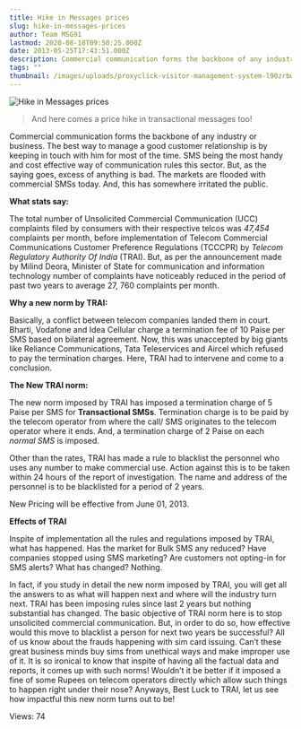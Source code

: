 ```yaml
---
title: Hike in Messages prices
slug: hike-in-messages-prices
author: Team MSG91
lastmod: 2020-08-18T09:50:25.000Z
date: 2013-05-25T17:43:51.000Z
description: Commercial communication forms the backbone of any industry or business. The best way to manage a good customer relationship is by keeping in touch with him for most of the time. SMS being the most handy and cost effective way of communication rules this sector. But, as the saying goes, excess of anything is bad. The markets are flooded with commercial SMSs today. And, this has somewhere irritated the public.
tags: ""
thumbnail: /images/uploads/proxyclick-visitor-management-system-l90zrbwvcoe-unsplash.jpg
---
```


![Hike in Messages prices](https://images-msg91.s3.ap-south-1.amazonaws.com/content/images/wordpress/2013/05/Hike-in-transactional-sms-prices.jpg)



> And here comes a price hike in transactional messages too!
> 
> 


Commercial communication forms the backbone of any industry or business. The best way to manage a good customer relationship is by keeping in touch with him for most of the time. SMS being the most handy and cost effective way of communication rules this sector. But, as the saying goes, excess of anything is bad. The markets are flooded with commercial SMSs today. And, this has somewhere irritated the public.


**What stats say:**


The total number of Unsolicited Commercial Communication (UCC) complaints filed by consumers with their respective telcos was *47,454* complaints per month, before implementation of Telecom Commercial Communications Customer Preference Regulations (TCCCPR) by *Telecom Regulatory Authority Of India* (TRAI). But, as per the announcement made by Milind Deora, Minister of State for communication and information technology number of complaints have noticeably reduced in the period of past two years to average 27, 760 complaints per month.


**Why a new norm by TRAI:**


Basically, a conflict between telecom companies landed them in court. Bharti, Vodafone and Idea Cellular charge a termination fee of 10 Paise per SMS based on bilateral agreement. Now, this was unaccepted by big giants like Reliance Communications, Tata Teleservices and Aircel which refused to pay the termination charges. Here, TRAI had to intervene and come to a conclusion.


**The New TRAI norm:**


The new norm imposed by TRAI has imposed a termination charge of 5 Paise per SMS for **Transactional SMSs**. Termination charge is to be paid by the telecom operator from where the call/ SMS originates to the telecom operator where it ends. And, a termination charge of 2 Paise on each *normal SMS* is imposed.


Other than the rates, TRAI has made a rule to blacklist the personnel who uses any number to make commercial use. Action against this is to be taken within 24 hours of the report of investigation. The name and address of the personnel is to be blacklisted for a period of 2 years.


New Pricing will be effective from June 01, 2013.


**Effects of TRAI** 


Inspite of implementation all the rules and regulations imposed by TRAI, what has happened. Has the market for Bulk SMS any reduced? Have companies stopped using SMS marketing? Are customers not opting-in for SMS alerts? What has changed? Nothing.


In fact, if you study in detail the new norm imposed by TRAI, you will get all the answers to as what will happen next and where will the industry turn next. TRAI has been imposing rules since last 2 years but nothing substantial has changed. The basic objective of TRAI norm here is to stop unsolicited commercial communication. But, in order to do so, how effective would this move to blacklist a person for next two years be successful? All of us know about the frauds happening with sim card issuing. Can’t these great business minds buy sims from unethical ways and make improper use of it. It is so ironical to know that inspite of having all the factual data and reports, it comes up with such norms! Wouldn’t it be better if it imposed a fine of some Rupees on telecom operators directly which allow such things to happen right under their nose? Anyways, Best Luck to TRAI, let us see how impactful this new norm turns out to be!


 Views: 74


